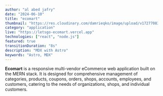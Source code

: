 ```yaml
---
author: "al abed jafry"
date: "2024-06-10"
title: "ecomart"
thumbnail: "https://res.cloudinary.com/damrieqko/image/upload/v1727708342/aajafry/ecomart.png"
category: "application"
live: "https://letsgo-ecomart.vercel.app"
technologies: ["react", "node.js"]
featured: true
transitionDuration: "8s"
description: "MDX with Astro"
keywords: "Astro, MDX"
---
```


**Ecomart** is a responsive multi-vendor eCommerce web application built on the MERN stack. It is designed for comprehensive management of categories, products, coupons, orders, shops, accounts, employees, and customers, catering to the needs of organizations, shops, and individual customers.
